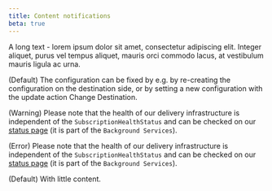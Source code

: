 ```yaml
---
title: Content notifications
beta: true
---
```


A long text - lorem ipsum dolor sit amet, consectetur adipiscing elit. Integer aliquet, purus vel tempus aliquet, mauris orci commodo lacus, at vestibulum mauris ligula ac urna.

<Info>

(Default) The configuration can be fixed by e.g. by re-creating the configuration on the destination side, or by setting a new configuration with the update action Change Destination.

</Info>

<Warning>

(Warning) Please note that the health of our delivery infrastructure is independent of the `SubscriptionHealthStatus` and can be checked on our [status page](https://www.google.com) (it is part of the `Background Services`).

</Warning>

<Error>

(Error) Please note that the health of our delivery infrastructure is independent of the `SubscriptionHealthStatus` and can be checked on our [status page](https://www.google.com) (it is part of the `Background Services`).

</Error>

<Info>

(Default) With little content.

</Info>
